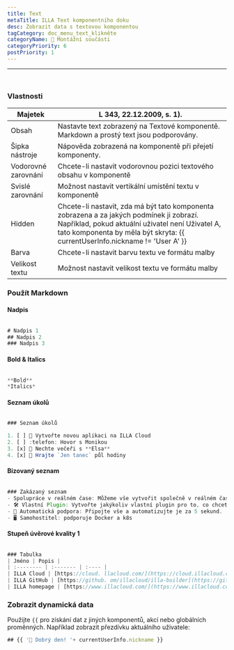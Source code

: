 ```yaml
---
title: Text
metaTitle: ILLA Text komponentního doku
desc: Zobrazit data s textovou komponentou
tagCategory: doc_menu_text_klikněte
categoryName: 🧬 Montážní součásti
categoryPriority: 6
postPriority: 1
---
```


* * *

## <h2 hidden>Text</h2>

<img src='https://cdn.illacloud.com/official-website/img/docs/assemble/text1.png' alt="" />

### Vlastnosti

| Majetek             | L 343, 22.12.2009, s. 1).                                                                                                                                                                                                    |
| ------------------- | ---------------------------------------------------------------------------------------------------------------------------------------------------------------------------------------------------------------------------- |
| Obsah               | Nastavte text zobrazený na Textové komponentě. Markdown a prostý text jsou podporovány.                                                                                                                                      |
| Šipka nástroje      | Nápověda zobrazená na komponentě při přejetí komponenty.                                                                                                                                                                     |
| Vodorovné zarovnání | Chcete-li nastavit vodorovnou pozici textového obsahu v komponentě                                                                                                                                                           |
| Svislé zarovnání    | Možnost nastavit vertikální umístění textu v komponentě                                                                                                                                                                      |
| Hidden              | Chcete-li nastavit, zda má být tato komponenta zobrazena a za jakých podmínek ji zobrazí. Například, pokud aktuální uživatel není Uživatel A, tato komponenta by měla být skryta: {{ currentUserInfo.nickname != 'User A' }} |
| Barva               | Chcete-li nastavit barvu textu ve formátu malby                                                                                                                                                                              |
| Velikost textu      | Možnost nastavit velikost textu ve formátu malby                                                                                                                                                                             |

### Použít Markdown

#### Nadpis

<img src='https://cdn.illacloud.com/official-website/img/docs/assemble/text2.png' alt="" />

```jsx
# Nadpis 1
## Nadpis 2
### Nadpis 3
```

#### Bold & Italics

<img src='https://cdn.illacloud.com/official-website/img/docs/assemble/text3.png' alt="" />

```jsx
**Bold**
*Italics*
```

#### Seznam úkolů

<img src='https://cdn.illacloud.com/official-website/img/docs/assemble/text4.png' alt="" />

```jsx
### Seznam úkolů

1. [ ] 🚀 Vytvořte novou aplikaci na ILLA Cloud
2. [ ] :telefon: Hovor s Monikou
3. [x] 🍷 Nechte večeři s **Elsa**
4. [x] 💃 Hrajte `Jen tanec` půl hodiny
```

#### Bizovaný seznam

<img src='https://cdn.illacloud.com/official-website/img/docs/assemble/text5.png' alt="" />

```jsx
### Zakázaný seznam
- Spolupráce v reálném čase: Můžeme vše vytvořit společně v reálném čase.
- 🛠️ Vlastní Plugin: Vytvořte jakýkoliv vlastní plugin pro to, co chcete.
- 🤖 Automatická podpora: Připojte vše a automatizujte je za 5 sekund.
- 🖥️ Samohostitel: podporuje Docker a k8s
```

#### Stupeň úvěrové kvality 1

<img src='https://cdn.illacloud.com/official-website/img/docs/assemble/text6.png' alt="" />

```jsx
### Tabulka
| Jméno | Popis |
| :-------- | :------- | :---- |
| ILLA Cloud | [https://cloud. llacloud.com/](https://cloud.illacloud.com/) |Build apps on ILLA Cloud|
| ILLA GitHub | [https://github. om/illacloud/illa-builder](https://github.com/illacloud/illa-builder) |Star us on GitHub|
| ILLA homepage | [https://www.illacloud.com/](https://www.illacloud.com/) |ILLA Offical web
```

### Zobrazit dynamická data

Použijte `{{` pro získání dat z jiných komponentů, akcí nebo globálních proměnných. Například zobrazit přezdívku aktuálního uživatele:

```jsx
## {{ '👋 Dobrý den! '+ currentUserInfo.nickname }}
```
